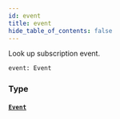 ```yaml
---
id: event
title: event
hide_table_of_contents: false
---
```


Look up subscription event.

```graphql
event: Event
```

### Type

#### [`Event`](../../../developer/api-reference/interfaces/event)
